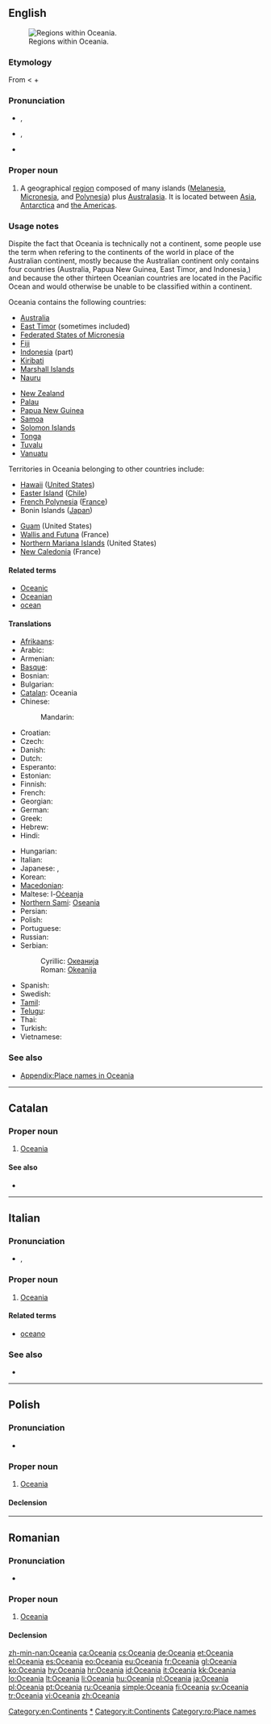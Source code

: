 {{also|Oceânia|Óceánia|Oceanía}}
==English==
{{wikipedia}}
[[File:Oceanias Regions.png|thumb|Regions within Oceania.]]

===Etymology===
From {{term|ocean}} < {{etyl|grc}} {{term|Ὠκεανός|sc=polytonic|tr=Ōkeanos||Oceanus|lang=grc}} + {{term|-ia||realm of}}

===Pronunciation===
* {{a|UK}} {{IPA|/ˌəʊ.ʃiˈɑːn.(iː.)ə/}}, {{SAMPA|/%@U.Si"A:n.(i:.)@/}}
* {{a|US}} {{IPA|/ˌoʊʃiˈæniə/}}, {{SAMPA|/%oUSi{ni@/}}
* {{rhymes|eɪniə}}

===Proper noun===
{{en-proper noun}}

# A geographical [[region]] composed of many islands ([[Melanesia]], [[Micronesia]], and [[Polynesia]]) plus [[Australasia]]. It is located between [[Asia]], [[Antarctica]] and [[the Americas]].

===Usage notes===
Dispite the fact that Oceania is technically not a continent, some people use the term when refering to the continents of the world in place of the Australian continent, mostly because the Australian continent only contains four countries (Australia, Papua New Guinea, East Timor, and Indonesia,) and because the other thirteen Oceanian countries are located in the Pacific Ocean and would otherwise be unable to be classified within a continent.

Oceania contains the following countries:
{{top2}}
* [[Australia]]
* [[East Timor]] (sometimes included)
* [[Federated States of Micronesia]]
* [[Fiji]]
* [[Indonesia]] (part)
* [[Kiribati]]
* [[Marshall Islands]]
* [[Nauru]]
{{mid2}}
* [[New Zealand]]
* [[Palau]]
* [[Papua New Guinea]]
* [[Samoa]]
* [[Solomon Islands]]
* [[Tonga]]
* [[Tuvalu]]
* [[Vanuatu]]
{{bottom}}
Territories in Oceania belonging to other countries include:
{{top2}}
* [[Hawaii]] ([[United States]])
* [[Easter Island]] ([[Chile]])
* [[French Polynesia]] ([[France]])
* Bonin Islands ([[Japan]])
{{mid2}}
* [[Guam]] (United States)
* [[Wallis and Futuna]] (France)
* [[Northern Mariana Islands]] (United States)
* [[New Caledonia]] (France)
{{bottom}}

====Related terms====
* [[Oceanic]]
* [[Oceanian]]
* [[ocean]]

====Translations====
{{trans-top|a geographical region composed of many islands}}
* [[Afrikaans]]: {{t|af|Oseanië|xs=Afrikaans}}
* Arabic: {{t|ar|أوقيانوسيا|f|tr=’ukiyaanusiya}}
* Armenian: {{t|hy|Օվկիանիա|tr=Ovkiania|sc=Armn}}
* [[Basque]]: {{t|eu|Ozeania|xs=Basque}}
* Bosnian: {{t-|bs|Okeanija|f}}
* Bulgarian: {{t-|bg|Океания|f}}
* [[Catalan]]: Oceania {{f}}
* Chinese:
*: Mandarin: {{t|cmn|大洋洲|tr=Dàyángzhōu|sc=Hani}}
* Croatian: {{t+|hr|Oceanija|f|alt=Ocèānija}}
* Czech: {{t-|cs|Oceánie|f}}
* Danish: {{t-|da|Oceanien}}
* Dutch: {{t+|nl|Oceanië|n}}
* Esperanto: {{t-|eo|Oceanio|xs=Esperanto}}
* Estonian: {{t-|et|Okeaania}}
* Finnish: {{t+|fi|Oseania}}
* French: {{t+|fr|Océanie|f}}
* Georgian: {{t|ka|ოკეანეთი|tr=okeanet'i|sc=Geor|xs=Georgian}}
* German: {{t+|de|Ozeanien|n}}
* Greek: {{t+|el|Ωκεανία|f|tr=Okeanía}}
* Hebrew: {{t|he|אוקיאניה|f|tr=okiania|sc=Hebr}}
* Hindi: {{t|hi|ओशिआनिया|m|tr=ośi'āniyā|sc=Deva}}
{{trans-mid}}
* Hungarian: {{t+|hu|Óceánia}}
* Italian: {{t+|it|Oceania|f}}
* Japanese: {{t-|ja|オセアニア|tr=Oseania}}, {{t-|ja|大洋州|tr=たいようしゅう, Taiyōshū}}
* Korean: {{t|ko|오세아니아|tr=Oseania|sc=Kore}}
* [[Macedonian]]: {{t-|mk|Океанија|f|tr=Okeánija}}
* Maltese: l-[[Oċeanja]]
* [[Northern Sami]]: [[Oseania]]
* Persian: {{t|fa|اقیانوسیه|tr=oqyânusiye|sc=fa-Arab}}
* Polish: {{t+|pl|Oceania|f}}
* Portuguese: {{t+|pt|Oceania|f}}
* Russian: {{t+|ru|Океания|f|tr=Okeánija}}
* Serbian:
*: Cyrillic: [[Океанија]] {{f}}
*: Roman: [[Okeanija]] {{f}}
* Spanish: {{t+|es|Oceanía|f}}
* Swedish: {{t+|sv|Oceanien}}
* [[Tamil]]: {{t|ta|ஓசியானியா|xs=Tamil}}
* [[Telugu]]: {{t|te|ఓషియానియా}}
* Thai: {{t|th|โอเชียเนีย|sc=Thai}}
* Turkish: {{t+|tr|Okyanusya}}
* Vietnamese: {{t|vi|Châu Đại Dương|xs=Vietnamese}}
{{trans-bottom}}

===See also===
* [[Appendix:Place names in Oceania]]

[[Category:en:Continents]]
[[Category:en:Oceania|*]]

----

==Catalan==

===Proper noun===
{{ca-prop|f}}

# [[#English|Oceania]]

====See also====
* {{list|ca|continents}}

----
==Italian==

===Pronunciation===
* {{IPA|/otʃeˈanja/|lang=it}}, {{SAMPA|/otSe"anja/}}

===Proper noun===
{{it-proper noun|g=f}}

# [[#English|Oceania]]

====Related terms====
* [[oceano]]

===See also===
* {{list|it|continents}}

[[Category:it:Continents]]
----

==Polish==

===Pronunciation===
* {{IPA|/ɔt͡s̪ɛˈaɲja/|lang=pl}}

===Proper noun===
{{infl|pl|proper noun|g=f}}

# [[#English|Oceania]]

====Declension====
{{pl-decl-noun-sing
|Oceania
|Oceanii
|Oceanii
|Oceanię
|Oceanią
|Oceanii
|Oceanio
}}

----

==Romanian==

===Pronunciation===
* {{IPA|[o.ʧe̯a.ni.a]|lang=ro}}

===Proper noun===
{{infl|ro|proper noun|g=f}}

# [[#English|Oceania]]

====Declension====
{{ro-country|gend=f|Oceaniei}}

[[Category:ro:Place names]]

[[zh-min-nan:Oceania]]
[[ca:Oceania]]
[[cs:Oceania]]
[[de:Oceania]]
[[et:Oceania]]
[[el:Oceania]]
[[es:Oceania]]
[[eo:Oceania]]
[[eu:Oceania]]
[[fr:Oceania]]
[[gl:Oceania]]
[[ko:Oceania]]
[[hy:Oceania]]
[[hr:Oceania]]
[[id:Oceania]]
[[it:Oceania]]
[[kk:Oceania]]
[[lo:Oceania]]
[[lt:Oceania]]
[[li:Oceania]]
[[hu:Oceania]]
[[nl:Oceania]]
[[ja:Oceania]]
[[pl:Oceania]]
[[pt:Oceania]]
[[ru:Oceania]]
[[simple:Oceania]]
[[fi:Oceania]]
[[sv:Oceania]]
[[tr:Oceania]]
[[vi:Oceania]]
[[zh:Oceania]]